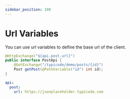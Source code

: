 ```yaml
---
sidebar_position: 100
---
```


# Url Variables

You can use url variables to define the base url of the client.

```java
@HttpExchange("${api.post.url}")
public interface PostApi {
    @GetExchange("/typicode/demo/posts/{id}")
    Post getPost(@PathVariable("id") int id);
}
```

```yaml title="application.yml"
api:
  post:
    url: https://jsonplaceholder.typicode.com
```
